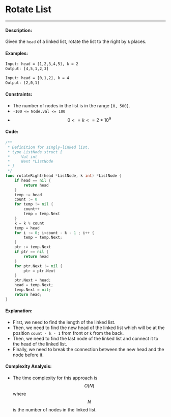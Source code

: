 
# Rotate List

-----

#### Description: 

Given the ```head``` of a linked list, rotate the list to the right by ```k``` places.

#### Examples:

```txt
Input: head = [1,2,3,4,5], k = 2
Output: [4,5,1,2,3]
```

```txt
Input: head = [0,1,2], k = 4
Output: [2,0,1]
```

#### Constraints: 

- The number of nodes in the list is in the range ```[0, 500]```.
- ```-100 <= Node.val <= 100```
- $$0 <= k <= 2 * 10^9$$

#### Code: 

```go
/**
 * Definition for singly-linked list.
 * type ListNode struct {
 *     Val int
 *     Next *ListNode
 * }
 */
func rotateRight(head *ListNode, k int) *ListNode {
    if head == nil {
        return head
    }
    temp := head
    count := 0
    for temp != nil {
        count++
        temp = temp.Next
    }
    k = k % count
    temp = head 
    for i := 0; i<count - k - 1 ; i++ {
        temp = temp.Next;
    }
    ptr := temp.Next
    if ptr == nil {
        return head
    }
    for ptr.Next != nil {
        ptr = ptr.Next
    }
    ptr.Next = head;
    head = temp.Next;
    temp.Next = nil;
    return head;
}
```

#### Explanation:

- First, we need to find the length of the linked list.
- Then, we need to find the new head of the linked list which will be at the position ```count - k - 1``` from front or ```k``` from the back.
- Then, we need to find the last node of the linked list and connect it to the head of the linked list.
- Finally, we need to break the connection between the new head and the node before it.


#### Complexity Analysis:

- The time complexity for this approach is $$O(N)$$ where $$N$$ is the number of nodes in the linked list.